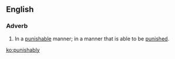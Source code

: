 ==English==

===Adverb===
{{en-adv}}
# In a [[punishable]] manner; in a manner that is able to be [[punish]]ed.

[[ko:punishably]]
